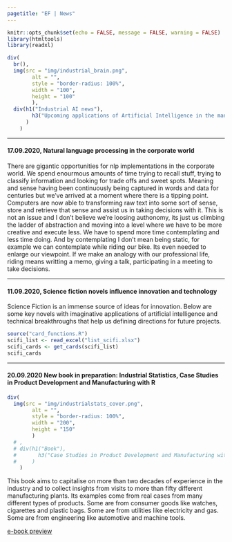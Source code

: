 ---
pagetitle: "EF | News"
---

```{r setup, echo = FALSE, message=FALSE, warning = FALSE}
knitr::opts_chunk$set(echo = FALSE, message = FALSE, warning = FALSE)
library(htmltools)
library(readxl)
```

```{r}
div(
  br(),
  img(src = "img/industrial_brain.png",
        alt = "",
        style = "border-radius: 100%",
        width = "100",
        height = "100"
        ),
  div(h1("Industrial AI news"),
        h3("Upcoming applications of Artificial Intelligence in the manufacturing industry")
      )
    )
```
   
***
   
#### 17.09.2020, Natural language processing in the corporate world

There are gigantic opportunities for nlp implementations in the corporate world. We spend enourmous amounts of time trying to recall stuff, trying to classify information and looking for trade offs and sweet spots. Meaning and sense having been continuously being captured in words and data for centuries but we've arrived at a moment where there is a tipping point. Computers are now able to transforming raw text into some sort of sense, store and retrieve that sense and assist us in taking decisions with it. This is not an issue and I don't believe we're loosing authonomy, its just us climbing the ladder of abstraction and moving into a level where we have to be more creative and execute less. We have to spend more time contemplating and less time doing. And by contemplating I don't mean being static, for example we can contemplate while riding our bike. Its even needed to enlarge our viewpoint. If we make an analogy with our professional life, riding means writting a memo, giving a talk, participating in a meeting to take decisions.
   
***
   
#### 11.09.2020, Science fiction novels influence innovation and technology

Science Fiction is an immense source of ideas for innovation. Below are some key novels with imaginative applications of artificial intelligence and technical breakthroughs that help us defining directions for future projects.

```{r}
source("card_functions.R")
scifi_list <- read_excel("list_scifi.xlsx")
scifi_cards <- get_cards(scifi_list)
scifi_cards
```

***

#### 20.09.2020 New book in preparation: Industrial Statistics, Case Studies in Product Development and Manufacturing with R

```{r}
div(
  img(src = "img/industrialstats_cover.png",
        alt = "",
        style = "border-radius: 100%",
        width = "200",
        height = "150"
        )
  # ,
  # div(h1("Book"),
  #       h3("Case Studies in Product Development and Manufacturing with R")
  #     )
    )
```

This book aims to capitalise on more than two decades of experience in the industry and to collect insights from visits to more than fifty different manufacturing plants. Its examples come from real cases from many different types of products. Some are from consumer goods like watches, cigarettes and plastic bags. Some are from utilities like electricity and gas. Some are from engineering like automotive and machine tools.

[e-book preview](https://j-ramalho.github.io/industRialstatistics/)







